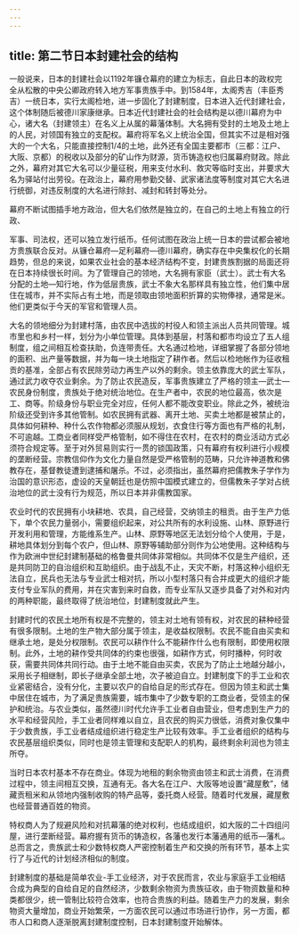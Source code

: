 ```yaml
---
---
---
```

title: 第二节日本封建社会的结构
---



一般说来，日本的封建社会以1192年镰仓幕府的建立为标志，自此日本的政权完全从松散的中央公卿政府转入地方军事贵族手中。到1584年，太阁秀吉（丰臣秀吉）一统日本，实行太阁检地，进一步固化了封建制度，日本进入近代封建社会，这个体制随后被德川家康继承。日本近代封建社会的社会结构是以德川幕府为中心，诸大名（封建领主）在名义上从属的幕藩体制。大名拥有受封的土地及土地上的人民，对领国有独立的支配权。幕府将军名义上统治全国，但其实不过是相对强大的一个大名，只能直接控制1/4的土地，此外还有全国主要都市（三都：江户、大阪、京都）的税收以及部分的矿山作为财源，货币铸造权也归属幕府财政。除此之外，幕府对其它大名可以少量征税，用来支付水利、救灾等临时支出，并要求大名为驿站付出劳役。在政治上，幕府用参勤交替、武家诸法度等制度对其它大名进行统御，对违反制度的大名进行除封、减封和转封等处分。

幕府不断试图插手地方政治，但大名们依然是独立的，在自己的土地上有独立的行政、

军事、司法权，还可以独立发行纸币。任何试图在政治上统一日本的尝试都会被地方贵族联合反对。从镰仓幕府—足利幕府—德川幕府，确实存在中央集权化的长期趋势，但总的来说，如果农业社会的基本经济结构不变，封建贵族割据的局面还将在日本持续很长时间。为了管理自己的领地，大名拥有家臣（武士）。武士有大名分配的土地—知行地，作为低层贵族，武士不象大名那样具有独立性，他们集中居住在城市，并不实际占有土地，而是领取由领地面积折算的实物俸禄，通常是米。他们更类似于今天的军官和管理人员。

大名的领地细分为封建村落，由农民中选拔的村役人和领主派出人员共同管理。城市里也和乡村一样，划分为小单位管理。具体到基层，村落和都市均设立了五人组制度，组之间相互检查扶助，负连带责任。大名通过检地，详细掌握了各部分领地的面积、出产量等数据，并为每一块土地指定了耕作者。然后以检地帐作为征收租贡的基准，全部占有农民除劳动力再生产以外的剩余。领主依靠庞大的武士军队，通过武力收夺农业剩余。为了防止农民造反，军事贵族建立了严格的领主—武士—农民身份制度，贵族处于绝对统治地位。在生产者中，农民的地位最高，依次是工、商等。阶级身份与职业完全对应，任何人都不能改变职业。除此之外，被统治阶级还受到许多其他管制。如农民拥有武器、离开土地、买卖土地都是被禁止的，具体如何耕种、种什么农作物都必须服从规划，衣食住行等方面也有严格的礼制，不可逾越。工商业者同样受严格管制，如不得住在农村，在农村的商业活动方式必须符合规定等。至于对外贸易则实行一贯的锁国政策，只有幕府有权利进行小规模的垄断经营。宗教信仰作为文化力量自然是受严格管制的范畴，只允许神道教和佛教存在，基督教徒遭到逮捕和屠杀。不过，必须指出，虽然幕府把儒教朱子学作为治国的意识形态，虚设的天皇朝廷也是仿照中国模式建立的，但儒教朱子学对占统治地位的武士没有行为规范，所以日本并非儒教国家。

农业时代的农民拥有小块耕地、农具，自己经营，交纳领主的租贡。由于生产力低下，单个农民力量弱小，需要组织起来，对公共所有的水利设施、山林、原野进行开发利用和管理，方能维系生产。山林、原野等地区无法划分给个人使用，于是，耕地具体划分到每个农户，但山林、原野等辅助部分则作为公地使用。这种结构与作为欧洲中世纪封建制基础的格鲁曼共同体非常相似。共同体不仅是生产组织，还是共同防卫的自治组织和互助组织。由于战乱不止，天灾不断，村落这种小组织无法自立，民兵也无法与专业武士相对抗，所以小型村落只有合并成更大的组织才能支付专业军队的费用，并在灾害到来时自救，而专业军队又逐步具备了对外和对内的两种职能，最终取得了统治地位，封建制度就此产生。

封建时代的农民土地所有权是不完整的，领主对土地有领有权，对农民的耕种经营有很多限制。土地的生产物大部分属于领主，是收益权限制。农民不能自由买卖和继承土地，是处分权限制。农民可以耕作什么不能耕作什么也有限制，即使用权限制。此外，土地的耕作受共同体的约束也很强，如耕作方式，何时播种，何时收获，需要共同体共同行动。由于土地不能自由买卖，农民为了防止土地越分越小，采用长子相继制，即长子继承全部土地，次子被迫自立。封建制度下的手工业和农业紧密结合，没有分化，主要以农户的自给自足的形式存在。但因为领主和武士集中居住在城市，为了满足贵族需要，城市集中了少数专职的工商业者，受领主的保护和统治。与农业类似，虽然德川时代允许手工业者自由营业，但考虑到生产力的水平和经营风险，手工业者同样难以自立，且农民的购买力很低，消费对象仅集中于少数贵族，手工业者结成组织进行稳定生产比较有效率。手工业者组织的结构与农民基层组织类似，同时也是领主管理和支配职人的机构，最终剩余利润也为领主所夺。

当时日本农村基本不存在商业。体现为地租的剩余物资由领主和武士消费，在消费过程中，领主间相互交换，互通有无。各大名在江户、大阪等地设置“藏屋敷”，储藏贡租米和从领地内强制收购的特产品等，委托商人经营。随着时代发展，藏屋敷也经营普通百姓的物资。

特权商人为了规避风险和对抗幕藩的绝对权利，也结成组织，如大阪的二十四组问屋，进行垄断经营。幕府握有货币的铸造权，各藩也发行本藩通用的纸币—藩札。总而言之，贵族武士和少数特权商人严密控制着生产和交换的所有环节，基本上实行了与近代的计划经济相似的制度。

封建制度的基础是简单农业-手工业经济，对于农民而言，农业与家庭手工业相结合成为典型的自给自足的自然经济，少数剩余物资为贵族征收，由于物资数量和种类都很少，统一管制比较符合效率，也符合贵族的利益。随着生产力的发展，剩余物资大量增加，商业开始繁荣，一方面农民可以通过市场进行协作，另一方面，都市人口和商人逐渐脱离封建制度控制，日本封建制度开始解体。